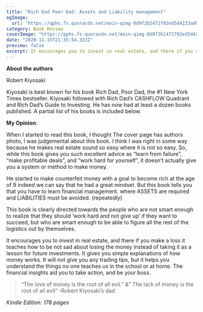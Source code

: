 ```yaml
---
title: "Rich Dad Poor Dad: Assets and Liability management"
ogImage:
  url: "https://qphs.fs.quoracdn.net/main-qimg-0d9f2b1472792ed5d4233ad099c7f722"
category: Book Review
coverImage: "https://qphs.fs.quoracdn.net/main-qimg-0d9f2b1472792ed5d4233ad099c7f722"
date: "2020-11-15T21:35:54.322Z"
preview: false
excerpt: It encourages you to invest in real estate, and there if you make a loss it teaches how to be not sad about losing the money instead of taking it as a lesson for future investments. It gives you simple explanations of how money works. It will not give you any trading tips, but it helps you understand the things no one teaches us in the school or at home. The financial insights aid you to take action, and be your boss.
---
```


**About the authors**

Robert Kiyosaki

Kiyosaki is best known for his book Rich Dad, Poor Dad, the #1 New York Times bestseller. Kiyosaki followed with Rich Dad’s CASHFLOW Quadrant and Rich Dad’s Guide to Investing. He has now had at least a dozen books published. A partial list of his books is included below.

**My Opinion**:

When I started to read this book, I thought The cover page has authors photo, I was judgemental about this book. I think I was right in some way because he makes real estate sound so easy where it is not so easy. So, while this book gives you such excellent advice as “learn from failure”, “make profitable deals”, and “work hard for yourself”, it doesn’t actually give you a system or method to make money.

He started to make counterfeit money with a goal to become rich at the age of 9 indeed we can say that he had a great mindset. But this book tells you that you have to learn financial management. where ASSETS are required and LIABILITIES must be avoided. (repeatedly)

This book is clearly directed towards the people who are not smart enough to realize that they should ‘work hard and not give up’ if they want to succeed, but who are smart enough to be able to figure all the rest of the logistics out by themselves.

It encourages you to invest in real estate, and there if you make a loss it teaches how to be not sad about losing the money instead of taking it as a lesson for future investments. It gives you simple explanations of how money works. It will not give you any trading tips, but it helps you understand the things no one teaches us in the school or at home. The financial insights aid you to take action, and be your boss.

> “The love of money is the root of all evil.” &” The lack of money is the root of all evil”
> -Robert Kiyosaki’s dad

_Kindle Edition: 178 pages_
